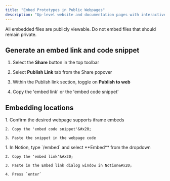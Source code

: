 ```yaml
---
title: "Embed Prototypes in Public Webpages"
description: "Up-level website and documentation pages with interactive 3D prototypes. "
---
```


<Info>
  All embedded files are publicly viewable. Do not embed files that should remain private. &#x20;
</Info>

## Generate an embed link and code snippet

1. Select the **Share** button in the top toolbar

2. Select **Publish Link** tab from the Share popover

3. Within the Publish link section, toggle on **Publish to web**

4. Copy the 'embed link' or the 'embed code snippet'

## Embedding locations

<AccordionGroup>
  <Accordion title="Website pages" defaultOpen={false}>
    1. Confirm the desired webpage supports iframe embeds

    2. Copy the 'embed code snippet'&#x20;

    3. Paste the snippet in the webpage code
  </Accordion>

  <Accordion title="Notion pages" defaultOpen={false}>
    1. In Notion, type `/embed` and select **Embed** from the dropdown

    2. Copy the 'embed link'&#x20;

    3. Paste in the Embed link dialog window in Notion&#x20;

    4. Press `enter`
  </Accordion>
</AccordionGroup>

##